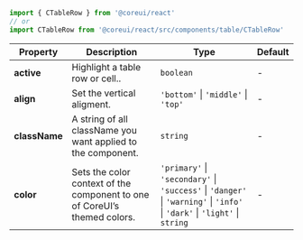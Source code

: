 
```jsx
import { CTableRow } from '@coreui/react'
// or
import CTableRow from '@coreui/react/src/components/table/CTableRow'
```

| Property | Description | Type | Default |
| --- | --- | --- | --- |
| **active** | Highlight a table row or cell.. | `boolean` | - |
| **align** | Set the vertical aligment. | `'bottom'` \| `'middle'` \| `'top'` | - |
| **className** | A string of all className you want applied to the component. | `string` | - |
| **color** | Sets the color context of the component to one of CoreUI’s themed colors. | `'primary'` \| `'secondary'` \| `'success'` \| `'danger'` \| `'warning'` \| `'info'` \| `'dark'` \| `'light'` \| `string` | - |
